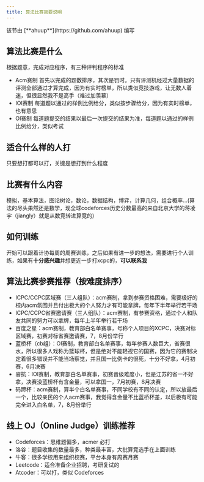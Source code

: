 ```yaml
---
title: 算法比赛简要说明
---
```



<p className="flex flex-wrap break-words gap-2 text-sm text-gray-500"><ClosedCaption className="size-5" /> 该节由 [**ahuup**](https://github.com/ahuup) 编写</p>

## 算法比赛是什么

根据题意，完成对应程序，有三种评判程序的标准
- Acm赛制
  首先以完成的题数排序，其次是罚时。只有评测机经过大量数据的评测全部通过才算完成，因为有实时榜单，所以类似竞技游戏，让无数人着迷，但很显然我不是高手（难过加羡慕）
- IOI赛制
  每道题以通过的样例比例给分，类似按步骤给分，因为有实时榜单，也有意思
- OI赛制
  每道题提交的结果以最后一次提交的结果为准，每道题以通过的样例比例给分，类似考试

## 适合什么样的人打

只要想打都可以打，关键是想打到什么程度

## 比赛有什么内容

模拟，基本算法，图论树论，数论，数据结构，博弈，计算几何，组合概率…(算法的尽头果然还是数学，现全球codeforces历史分数最高的来自北京大学的蒋凌宇（jiangly）就是从数竞转进算竞的)

## 如何训练

开始可以跟着计协每周的周赛训练，之后如果有进一步的想法，需要进行个人训练，如果有**十分感兴趣**并想更近一步打xcpc的，**可以联系我**

## 算法比赛参赛推荐（按难度排序）

- ICPC/CCPC区域赛（三人组队）：acm赛制，拿到参赛资格困难，需要极好的校内acm氛围并且付出极大的个人努力才有可能拿牌，每年下半年举行若干场
- ICPC/CCPC省赛邀请赛（三人组队）：acm赛制，有参赛资格，通过个人和队友共同的努力可以拿牌，每年上半年举行若干场
- 百度之星：acm赛制，教育部白名单赛事，号称个人项目的XCPC，决赛对标区域赛，初赛对标省赛邀请赛，7，8月份举行
- 蓝桥杯（cb组）：OI赛制，教育部白名单赛事，每年参赛人数巨大，省赛很水，所以很多人戏称为篮球杯，但是绝对不能轻视它的国赛，因为它的赛制决定着很多错误并不能当场察觉，并且国一比例卡的很死，十分不好拿，4月初赛，6月决赛
- 睿抗：IOI赛制，教育部白名单赛事，初赛晋级难度小，但是江苏的省一不好拿，决赛没蓝桥杯有含金量，可以拿国一，7月初赛，8月决赛
- 码蹄杯：acm赛制，算半个白名单赛事，不同学校有不同的认定，所以放最后一个，比较亲民的个人acm赛事，我觉得含金量不比蓝桥杯差，以后极有可能完全进入白名单，7，8月份举行

## 线上 OJ（Online Judge）训练推荐

- Codeforces：思维题偏多，acmer 必打
- 洛谷：题目收集的数量最多，种类最丰富，大批算竞选手在上面训练
- 牛客：很多学校用来组织校赛，平台本身有周赛月赛
- Leetcode：适合准备企业招聘，考研复试的
- Atcoder：可以打，类似 Codeforces
